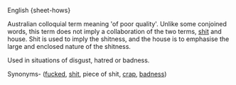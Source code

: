 English
{sheet-hows}

Australian colloquial term meaning 'of poor quality'.
Unlike some conjoined words, this term does not imply a collaboration of the two terms, [[shit]] and house. Shit is used to imply the shitness, and the house is to emphasise the large and enclosed nature of the shitness.

Used in situations of disgust, hatred or badness.

Synonyms- ([[fuck]]ed, [[shit]], piece of shit, [[crap]], [[bad]]ness)